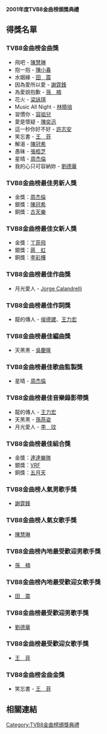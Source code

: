 {{Unreferenced |time=2008-12-21T11:27:39+00:00 }}
'''2001年度TVB8金曲榜頒獎典禮'''

== 得獎名單 ==
=== TVB8金曲榜金曲獎 ===
* 飛吧 - [[陳慧琳|陳慧琳]]
* 抱一抱 - [[陳小春|陳小春]]
* 水姻緣 - [[田震|田　震]]
* 因為愛所以愛 - [[謝霆鋒|謝霆鋒]]
* 為愛說抱歉 - [[孫楠|孫　楠]]
* 花火 - [[梁詠琪|梁詠琪]]
* Music All Night - [[林曉培|林曉培]]
* 習慣你 - [[容祖兒|容祖兒]]
* 愛是懷疑 - [[陳奕迅|陳奕迅]]
* 這一秒你好不好 - [[許志安|許志安]]
* 笑忘書 - [[王菲|王　菲]]
* 解渴 - [[陳冠希|陳冠希]]
* 愚昧 - [[張栢芝|張栢芝]]
* 星晴 - [[周杰倫|周杰倫]]
* 我的心只可容納妳 - [[劉德華|劉德華]]
=== TVB8金曲榜最佳男新人獎 ===
* 金獎：[[周杰倫|周杰倫]]
* 銀獎：[[陳冠希|陳冠希]]
* 銅獎：[[古天樂|古天樂]]
=== TVB8金曲榜最佳女新人獎 ===
* 金獎：[[丁菲飛|丁菲飛]]
* 銀獎：[[蔣虹|蔣　虹]]
* 銅獎：[[李彩樺|李彩樺]]
=== TVB8金曲榜最佳作曲獎 ===
* 月光愛人 - [[Jorge_Calandrelli|Jorge Calandrelli]]
=== TVB8金曲榜最佳作詞獎 ===
* 龍的傳人 - [[侯德建|侯德建]]、[[王力宏|王力宏]]
=== TVB8金曲榜最佳編曲獎 ===
* 天黑黑 - [[吳慶隆|吳慶隆]]
=== TVB8金曲榜最佳歌曲監製獎 ===
* 星晴 - [[周杰倫|周杰倫]]
=== TVB8金曲榜最佳音樂錄影帶獎 ===
* 龍的傳人 - [[王力宏|王力宏]]
* 天黑黑 - [[孫燕姿|孫燕姿]]
* 月光愛人 - [[李玟|李　玟]]
=== TVB8金曲榜最佳組合獎 ===
* 金獎：[[達達樂隊|達達樂隊]]
* 銀獎：[[VRF|VRF]]
* 銅獎：[[五月天|五月天]]
=== TVB8金曲榜人氣男歌手獎 ===
* [[謝霆鋒|謝霆鋒]]
=== TVB8金曲榜人氣女歌手獎 ===
* [[陳慧琳|陳慧琳]]
=== TVB8金曲榜內地最受歡迎男歌手獎 ===
* [[孫楠|孫　楠]]
=== TVB8金曲榜內地最受歡迎女歌手獎 ===
* [[田震|田　震]]
=== TVB8金曲榜最受歡迎男歌手獎 ===
* [[劉德華|劉德華]]
=== TVB8金曲榜最受歡迎女歌手獎 ===
* [[王菲|王　菲]]
=== TVB8金曲榜金曲金獎 ===
* 笑忘書 - [[王菲|王　菲]]

== 相關連結 ==
{{TVB8金曲榜頒獎典禮}}
{{香港音乐颁奖典礼}}

[[Category:TVB8金曲榜頒獎典禮|Category:TVB8金曲榜頒獎典禮]]